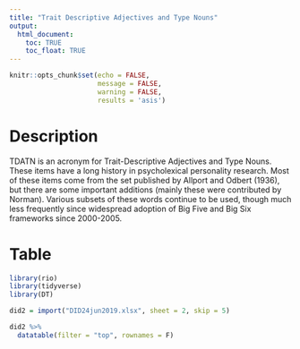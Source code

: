```yaml
---
title: "Trait Descriptive Adjectives and Type Nouns"
output: 
  html_document:
    toc: TRUE
    toc_float: TRUE
---
```


```r
knitr::opts_chunk$set(echo = FALSE, 
                      message = FALSE, 
                      warning = FALSE,
                      results = 'asis')
```

# Description

TDATN is an acronym for Trait-Descriptive Adjectives and Type Nouns. These items have a long history in psycholexical personality research. Most of these items come from the set published by Allport and Odbert (1936), but there are some important additions (mainly these were contributed by Norman). Various subsets of these words continue to be used, though much less frequently since widespread adoption of Big Five and Big Six frameworks since 2000-2005.

# Table

```r
library(rio)
library(tidyverse)
library(DT)

did2 = import("DID24jun2019.xlsx", sheet = 2, skip = 5)

did2 %>%
  datatable(filter = "top", rownames = F)
```

